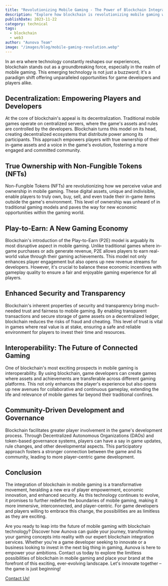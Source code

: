 ```yaml
---
title: "Revolutionizing Mobile Gaming - The Power of Blockchain Integration"
description: "Explore how blockchain is revolutionizing mobile gaming with Aunova's expertise in innovative gaming solutions. Empower your gaming future!"
publishDate: 2023-11-22
category: technical
tags:
  - blockchain
  - web3
author: "Aunova Team"
image: "/images/blog/mobile-gaming-revolution.webp"
---
```


In an era where technology constantly reshapes our experiences, blockchain stands out as a groundbreaking force, especially in the realm of mobile gaming. This emerging technology is not just a buzzword; it's a paradigm shift offering unparalleled opportunities for game developers and players alike.

## Decentralization: Empowering Players and Developers

At the core of blockchain's appeal is its decentralization. Traditional mobile games operate on centralized servers, where the game's assets and rules are controlled by the developers. Blockchain turns this model on its head, creating decentralized ecosystems that distribute power among its participants. This approach empowers players with true ownership of their in-game assets and a voice in the game's evolution, fostering a more engaged and committed community.

## True Ownership with Non-Fungible Tokens (NFTs)

Non-Fungible Tokens (NFTs) are revolutionizing how we perceive value and ownership in mobile gaming. These digital assets, unique and indivisible, enable players to truly own, buy, sell, and even trade their in-game items outside the game's environment. This level of ownership was unheard of in traditional gaming models and paves the way for new economic opportunities within the gaming world.

## Play-to-Earn: A New Gaming Economy

Blockchain's introduction of the Play-to-Earn (P2E) model is arguably its most disruptive aspect in mobile gaming. Unlike traditional games where in-game purchases or ads generate revenue, P2E allows players to earn real-world value through their gaming achievements. This model not only enhances player engagement but also opens up new revenue streams for developers. However, it's crucial to balance these economic incentives with gameplay quality to ensure a fair and enjoyable gaming experience for all players.

## Enhanced Security and Transparency

Blockchain's inherent properties of security and transparency bring much-needed trust and fairness to mobile gaming. By enabling transparent transactions and secure storage of game assets on a decentralized ledger, blockchain reduces the risks of fraud and cheating. This level of trust is vital in games where real value is at stake, ensuring a safe and reliable environment for players to invest their time and resources.

## Interoperability: The Future of Connected Gaming

One of blockchain's most exciting prospects in mobile gaming is interoperability. By using blockchain, game developers can create games where assets and achievements are transferable across different gaming platforms. This not only enhances the player's experience but also opens up new avenues for collaborative and continuous gameplay, extending the life and relevance of mobile games far beyond their traditional confines.

## Community-Driven Development and Governance

Blockchain facilitates greater player involvement in the game's development process. Through Decentralized Autonomous Organizations (DAOs) and token-based governance systems, players can have a say in game updates, rule changes, and other developmental aspects. This participatory approach fosters a stronger connection between the game and its community, leading to more player-centric game development.

## Conclusion

The integration of blockchain in mobile gaming is a transformative movement, heralding a new era of player empowerment, economic innovation, and enhanced security. As this technology continues to evolve, it promises to further redefine the boundaries of mobile gaming, making it more immersive, interconnected, and player-centric. For game developers and players willing to embrace this change, the possibilities are as limitless as they are exciting.

Are you ready to leap into the future of mobile gaming with blockchain technology? Discover how Aunova can guide your journey, transforming your gaming concepts into reality with our expert blockchain integration services. Whether you're a game developer seeking to innovate or a business looking to invest in the next big thing in gaming, Aunova is here to empower your ambitions. Contact us today to explore the limitless possibilities of blockchain in mobile gaming and place your brand at the forefront of this exciting, ever-evolving landscape. Let's innovate together – the game is just beginning!

[Contact Us!](/contact)
